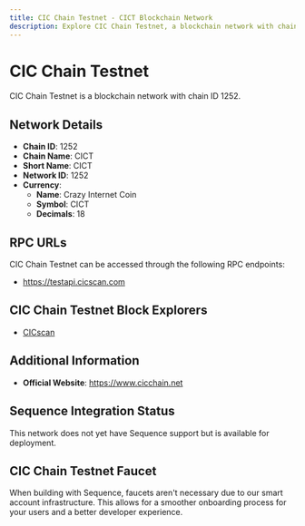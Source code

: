 ```yaml
--- 
title: CIC Chain Testnet - CICT Blockchain Network
description: Explore CIC Chain Testnet, a blockchain network with chain ID 1252. Learn about its native currency, Crazy Internet Coin, and how to interact with the network.
---
```


# CIC Chain Testnet

CIC Chain Testnet is a blockchain network with chain ID 1252.

## Network Details

- **Chain ID**: 1252
- **Chain Name**: CICT
- **Short Name**: CICT
- **Network ID**: 1252
- **Currency**: 
  - **Name**: Crazy Internet Coin
  - **Symbol**: CICT
  - **Decimals**: 18

## RPC URLs

CIC Chain Testnet can be accessed through the following RPC endpoints:

- https://testapi.cicscan.com

## CIC Chain Testnet Block Explorers

- [CICscan](https://testnet.cicscan.com)

## Additional Information

- **Official Website**: https://www.cicchain.net

## Sequence Integration Status

This network does not yet have Sequence support but is available for deployment.

## CIC Chain Testnet Faucet

When building with Sequence, faucets aren't necessary due to our smart account infrastructure. This allows for a smoother onboarding process for your users and a better developer experience.
